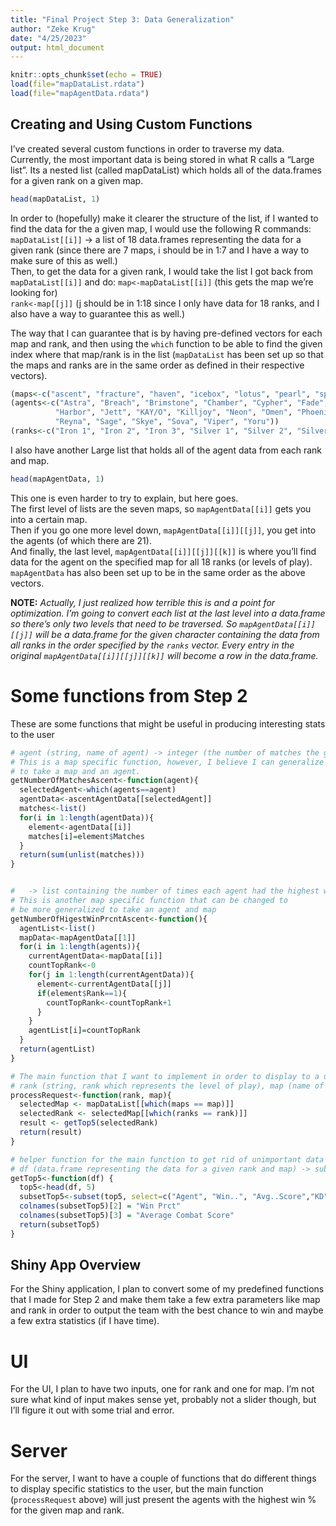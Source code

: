 ```yaml
---
title: "Final Project Step 3: Data Generalization"
author: "Zeke Krug"
date: "4/25/2023"
output: html_document
---
```


```r
knitr::opts_chunk$set(echo = TRUE)
load(file="mapDataList.rdata")
load(file="mapAgentData.rdata")
```

## Creating and Using Custom Functions

I've created several custom functions in order to traverse my data.  Currently, the most important 
data is being stored in what R calls a "Large list".  Its a nested list (called mapDataList) which holds all of the data.frames for a given rank on a given map.

```r
head(mapDataList, 1)
```
In order to (hopefully) make it clearer the structure of the list, if I wanted to find the data
for the a given map, I would use the following R commands:  
`mapDataList[[i]]` -> a list of 18 data.frames representing the data for a given rank (since
there are 7 maps, i should be in 1:7 and I have a way to make sure of this as well.)  
Then, to get the data for a given rank, I would take the list I got back from `mapDataList[[i]]`
and do:
`map<-mapDataList[[i]]` (this gets the map we're looking for)  
`rank<-map[[j]]` (j should be in 1:18 since I only have data for 18 ranks, and I also have a way to
guarantee this as well.)  

The way that I can guarantee that is by having pre-defined vectors for each map and rank,
and then using the `which` function to be able to find the given index where that map/rank
is in the list (`mapDataList` has been set up so that the maps and ranks are in the same order
as defined in their respective vectors).

```r
(maps<-c("ascent", "fracture", "haven", "icebox", "lotus", "pearl", "split"))
(agents<-c("Astra", "Breach", "Brimstone", "Chamber", "Cypher", "Fade", "Gekko",
          "Harbor", "Jett", "KAY/O", "Killjoy", "Neon", "Omen", "Phoenix", "Raze",
          "Reyna", "Sage", "Skye", "Sova", "Viper", "Yoru"))
(ranks<-c("Iron 1", "Iron 2", "Iron 3", "Silver 1", "Silver 2", "Silver 3", "Gold 1", "Gold 2", "Gold 3", "Platinum 1", "Platinum 2", "Platinum 3", "Diamond 1", "Diamond 2", "Diamond 3"))
```



I also have another Large list that holds all of the agent data from each rank and map. 

```r
head(mapAgentData, 1)
```
This one is even harder to try to explain, but here goes.  
The first level of lists are the seven maps, so `mapAgentData[[i]]` gets you into a certain map.  
Then if you go one more level down, `mapAgentData[[i]][[j]]`, you get into the agents (of which there are 21).  
And finally, the last level, `mapAgentData[[i]][[j]][[k]]` is where you'll find data for the agent on the specified map for all 18 ranks (or levels of play).
`mapAgentData` has also been set up to be in the same order as the above vectors.  

**NOTE:** *Actually, I just realized how terrible this is and a point for optimization.  I'm going to convert each list at the last level into a data.frame so there's only two levels that need to be traversed.  So `mapAgentData[[i]][[j]]` will be a data.frame for the given character containing the data from all ranks in the order specified by the `ranks` vector. Every entry in the original `mapAgentData[[i]][[j]][[k]]` will become a row in the data.frame.*

# Some functions from Step 2

These are some functions that might be useful in producing interesting stats to the user

```r
# agent (string, name of agent) -> integer (the number of matches the given agent played on ascent)
# This is a map specific function, however, I believe I can generalize it more
# to take a map and an agent.
getNumberOfMatchesAscent<-function(agent){
  selectedAgent<-which(agents==agent)
  agentData<-ascentAgentData[[selectedAgent]]
  matches<-list()
  for(i in 1:length(agentData)){
    element<-agentData[[i]]
    matches[i]=element$Matches
  }
  return(sum(unlist(matches)))
}


#   -> list containing the number of times each agent had the highest win % on ascent
# This is another map specific function that can be changed to 
# be more generalized to take an agent and map
getNumberOfHigestWinPrcntAscent<-function(){
  agentList<-list()
  mapData<-mapAgentData[[1]]
  for(i in 1:length(agents)){
    currentAgentData<-mapData[[i]]
    countTopRank<-0
    for(j in 1:length(currentAgentData)){
      element<-currentAgentData[[j]]
      if(element$Rank==1){
        countTopRank<-countTopRank+1
      }
    }
    agentList[i]=countTopRank
  }
  return(agentList)
}

# The main function that I want to implement in order to display to a user
# rank (string, rank which represents the level of play), map (name of map) -> data.frame of the top 5 agents for the map at the given rank
processRequest<-function(rank, map){
  selectedMap <- mapDataList[[which(maps == map)]]
  selectedRank <- selectedMap[[which(ranks == rank)]]
  result <- getTop5(selectedRank)
  return(result)
}

# helper function for the main function to get rid of unimportant data
# df (data.frame representing the data for a given rank and map) -> subsetTop5 (subset of original data.frame containing the first 5 rows and specified columns)
getTop5<-function(df) {
  top5<-head(df, 5)
  subsetTop5<-subset(top5, select=c("Agent", "Win..", "Avg..Score","KD", "Matches"))
  colnames(subsetTop5)[2] = "Win Prct"
  colnames(subsetTop5)[3] = "Average Combat Score"
  return(subsetTop5)
}

```




## Shiny App Overview

For the Shiny application, I plan to convert some of my predefined functions that I made
for Step 2 and make them take a few extra parameters like map and rank in order to output the
team with the best chance to win and maybe a few extra statistics (if I have time).  

# UI
For the UI, I plan to have two inputs, one for rank and one for map.  I'm not sure what kind of input
makes sense yet, probably not a slider though, but I'll figure it out with some trial and error.

# Server
For the server, I want to have a couple of functions that do different things to display specific statistics to the user, 
but the main function (`processRequest` above) will just present the agents with the highest win % for the given map and rank.

